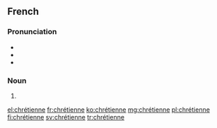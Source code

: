 ==French==

===Pronunciation===
* {{IPA|/kʁetjɛn/|lang=fr}}
* {{rhymes|ɛn|lang=fr}}
* {{homophones|chrétienne|lang=fr}}

===Noun===
{{fr-noun|f|othergender=chrétien}}

# {{feminine of|chrétien|lang=fr}}

[[el:chrétienne]]
[[fr:chrétienne]]
[[ko:chrétienne]]
[[mg:chrétienne]]
[[pl:chrétienne]]
[[fi:chrétienne]]
[[sv:chrétienne]]
[[tr:chrétienne]]